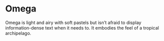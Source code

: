 
<Meta title="Products / Omega" />

# Omega

Omega is light and airy with soft pastels but isn’t afraid to display information-dense text when it needs to. It embodies the feel of a tropical archipelago.
